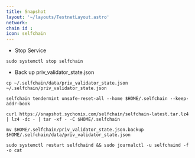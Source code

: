 ```yaml
---
title: Snapshot
layout: '~/layouts/TestnetLayout.astro'
network: 
chain id : 
icon: selfchain
---
```




- Stop Service
```
sudo systemctl stop selfchain
```
- Back up priv_validator_state.json
```
cp ~/.selfchain/data/priv_validator_state.json  ~/.selfchain/priv_validator_state.json
```
```
selfchain tendermint unsafe-reset-all --home $HOME/.selfchain --keep-addr-book
```
```
curl https://snapshot.sychonix.com/selfchain/selfchain-latest.tar.lz4 | lz4 -dc - | tar -xf - -C $HOME/.selfchain
```
```
mv $HOME/.selfchain/priv_validator_state.json.backup $HOME/.selfchain/data/priv_validator_state.json
```
```
sudo systemctl restart selfchaind && sudo journalctl -u selfchaind -f -o cat
```